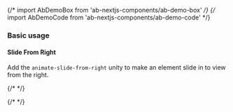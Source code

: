 {/* import AbDemoBox from 'ab-nextjs-components/ab-demo-box' */}
{/* import AbDemoCode from 'ab-nextjs-components/ab-demo-code' */}



### Basic usage

#### Slide From Right

Add the `animate-slide-from-right` unity to make an element slide in to view from the right.

{/*<AbDemoBox></AbDemoBox> */}

{/*<AbDemoCode></AbDemoCode> */}


